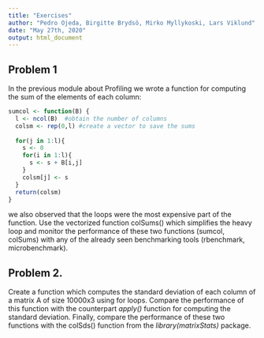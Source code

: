 ```yaml
---
title: "Exercises"
author: "Pedro Ojeda, Birgitte Brydsö, Mirko Myllykoski, Lars Viklund"
date: "May 27th, 2020"
output: html_document
---
```



## Problem 1

In the previous module about Profiling we wrote a function for computing the sum of the elements of each column:

```r
sumcol <- function(B) {
  l <- ncol(B)  #obtain the number of columns
  colsm <- rep(0,l) #create a vector to save the sums
  
  for(j in 1:l){  
    s <- 0
    for(i in 1:l){
      s <- s + B[i,j]
    }
    colsm[j] <- s
  }
  return(colsm)
}
```

we also observed that the loops were the most expensive part of the function. Use the vectorized function colSums() which simplifies the heavy loop and monitor the performance of these two functions (sumcol, colSums) with any of the already seen benchmarking tools (rbenchmark, microbenchmark).

## Problem 2.

Create a function which computes the standard deviation of each column of a matrix A of size 10000x3 using for loops. Compare the performance of this function with the counterpart *apply()* function for computing the standard deviation. Finally, compare the performance of these two functions with the colSds() function from the *library(matrixStats)* package.

